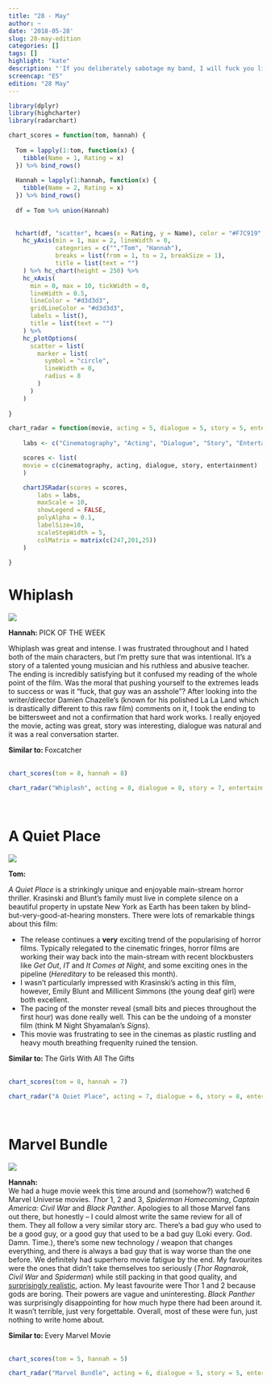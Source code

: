 ```yaml
---
title: "28 - May"
author: ~
date: '2018-05-28'
slug: 28-may-edition
categories: []
tags: []
highlight: "kate"
description: "'If you deliberately sabotage my band, I will fuck you like a pig.' - Terence Fletcher"
screencap: "E5"
edition: "28 May"
---
```


```r
library(dplyr)
library(highcharter)
library(radarchart)

chart_scores = function(tom, hannah) {
  
  Tom = lapply(1:tom, function(x) {
    tibble(Name = 1, Rating = x)
  }) %>% bind_rows()
  
  Hannah = lapply(1:hannah, function(x) {
    tibble(Name = 2, Rating = x)
  }) %>% bind_rows()
  
  df = Tom %>% union(Hannah)
  
  
  hchart(df, "scatter", hcaes(x = Rating, y = Name), color = "#F7C919", name = "Overall Rating") %>%
    hc_yAxis(min = 1, max = 2, lineWidth = 0,
             categories = c("","Tom", "Hannah"),
             breaks = list(from = 1, to = 2, breakSize = 1),
             title = list(text = "")
    ) %>% hc_chart(height = 250) %>%
    hc_xAxis(
      min = 0, max = 10, tickWidth = 0,
      lineWidth = 0.5, 
      lineColor = "#d3d3d3",
      gridLineColor = "#d3d3d3",
      labels = list(),
      title = list(text = "")
    ) %>%
    hc_plotOptions(
      scatter = list(
        marker = list(
          symbol = "circle",
          lineWidth = 0,
          radius = 8
        )
      )
    )
  
}

chart_radar = function(movie, acting = 5, dialogue = 5, story = 5, entertainment = 5, cinematography = 5) {
    
    labs <- c("Cinematography", "Acting", "Dialogue", "Story", "Entertainment")

    scores <- list(
    movie = c(cinematography, acting, dialogue, story, entertainment)
    )

    chartJSRadar(scores = scores,
        labs = labs,
        maxScale = 10,
        showLegend = FALSE,
        polyAlpha = 0.1,
        labelSize=10, 
        scaleStepWidth = 5,
        colMatrix = matrix(c(247,201,25))
    )
    
}
```

# Whiplash

<div class = "review">

<div class = "review-left">

![](/img/films/05/whiplash.png)

<b> Hannah: </b> <span class="label upper outline error"> PICK OF THE WEEK </span> <br>

Whiplash was great and intense. I was frustrated throughout and I hated both of the main characters, but I'm pretty sure that was intentional. It's a story of a talented young musician and his ruthless and abusive teacher. The ending is incredibly satisfying but it confused my reading of the whole point of the film. Was the moral that pushing yourself to the extremes leads to success or was it "fuck, that guy was an asshole"?  After looking into the writer/director Damien Chazelle's (known for his polished La La Land which is drastically different to this raw film) comments on it, I took the ending to be bittersweet and not a confirmation that hard work works. I really enjoyed the movie, acting was great, story was interesting, dialogue was natural and it was a real conversation starter.

</div>

<div class = "review-right">

<b> Similar to: </b> Foxcatcher <br> <br>
<div class="ratings">
```r
chart_scores(tom = 8, hannah = 8)
```
</div>

```r
chart_radar("Whiplash", acting = 8, dialogue = 8, story = 7, entertainment = 8, cinematography = 7)
```

</div>

</div>

<br>

# A Quiet Place

<div class = "review">

<div class = "review-left">

![](/img/films/05/a-quiet-place.png)

<b> Tom: </b> <br>

*A Quiet Place* is a strinkingly unique and enjoyable main-stream horror thriller. Krasinski and Blunt's family must live in complete silence on a beautiful property in upstate New York as Earth has been taken by blind-but-very-good-at-hearing monsters. There were lots of remarkable things about this film:

* The release continues a **very** exciting trend of the popularising of horror films. Typically relegated to the cinematic fringes, horror films are working their way back into the main-stream with recent blockbusters like *Get Out*, *IT* and *It Comes at Night*, and some exciting ones in the pipeline (*Hereditary* to be released this month).
* I wasn't particularly impressed with Krasinski's acting in this film, however, Emily Blunt and Millicent Simmons (the young deaf girl) were both excellent.
* The pacing of the monster reveal (small bits and pieces throughout the first hour) was done really well. This can be the undoing of a monster film (think M Night Shyamalan's *Signs*).
* This movie was frustrating to see in the cinemas as plastic rustling and heavy mouth breathing frequenlty ruined the tension.

</div>

<div class = "review-right">

<b> Similar to: </b> The Girls With All The Gifts <br> <br>
<div class="ratings">
```r
chart_scores(tom = 8, hannah = 7)
```
</div>

```r
chart_radar("A Quiet Place", acting = 7, dialogue = 6, story = 8, entertainment = 9, cinematography = 8)
```

</div>

</div>

<br>

# Marvel Bundle

<div class = "review">

<div class = "review-left">

![](/img/films/05/marvel.png)

<b> Hannah: </b> <br>
We had a huge movie week this time around and (somehow?) watched 6 Marvel Universe movies. *Thor* 1, 2 and 3, *Spiderman Homecoming*, *Captain America: Civil War* and *Black Panther*. Apologies to all those Marvel fans out there, but honestly – I could almost write the same review for all of them. They all follow a very similar story arc. There's a bad guy who used to be a good guy, or a good guy that used to be a bad guy (Loki every. God. Damn. Time.), there's some new technology / weapon that changes everything, and there is always a bad guy that is way worse than the one before. We definitely had superhero movie fatigue by the end. My favourites were the ones that didn't take themselves too seriously (*Thor Ragnarok*, *Civil War* and *Spiderman*) while still packing in that good quality, and [surprisingly realistic](https://www.youtube.com/watch?v=3p-lyt78cyA&t=310s), action. My least favourite were Thor 1 and 2 because gods are boring. Their powers are vague and uninteresting. *Black Panther* was surprisingly disappointing for how much hype there had been around it. It wasn't terrible, just very forgettable. Overall, most of these were fun, just nothing to write home about. 

</div>

<div class = "review-right">

<b> Similar to: </b> Every Marvel Movie <br> <br>
<div class="ratings">
```r
chart_scores(tom = 5, hannah = 5)
```
</div>

```r
chart_radar("Marvel Bundle", acting = 6, dialogue = 5, story = 5, entertainment = 7, cinematography = 6)
```

</div>

</div>

<br>
